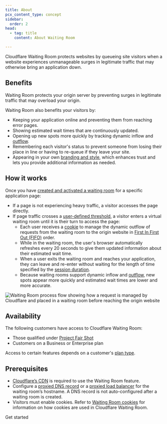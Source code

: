 ```yaml
---
title: About
pcx_content_type: concept
sidebar:
  order: 2
head:
  - tag: title
    content: About Waiting Room

---
```



Cloudflare Waiting Room protects websites by queueing site visitors when a website experiences unmanageable surges in legitimate traffic that may otherwise bring an application down.

<Render file="non-contract-enablement" product="fundamentals" />

## Benefits

Waiting Room protects your origin server by preventing surges in legitimate traffic that may overload your origin.

Waiting Room also benefits your visitors by:

* Keeping your application online and preventing them from reaching error pages.
* Showing estimated wait times that are continuously updated.
* Opening up new spots more quickly by tracking dynamic inflow and [outflow](/waiting-room/reference/configuration-settings/#session-duration).
* Remembering each visitor's status to prevent someone from losing their place in line or having to re-queue if they leave your site.
* Appearing in your own [branding and style](/waiting-room/how-to/customize-waiting-room/), which enhances trust and lets you provide additional information as needed.

## How it works

Once you have [created and activated a waiting room](/waiting-room/get-started/) for a specific application page:

* If a page is not experiencing heavy traffic, a visitor accesses the page directly.
* If page traffic crosses a [user-defined threshold](/waiting-room/reference/configuration-settings/#session-duration), a visitor enters a virtual waiting room until it is their turn to access the page:
  * Each user receives a [cookie](/waiting-room/reference/waiting-room-cookie/) to manage the dynamic outflow of requests from the waiting room to the origin website in [First In First Out (FIFO)](/waiting-room/reference/queueing-methods/#first-in-first-out-fifo) order.
  * While in the waiting room, the user's browser automatically refreshes every 20 seconds to give them updated information about their estimated wait time.
  * When a user exits the waiting room and reaches your application, they can leave and re-enter without waiting for the length of time specified by the [session duration](/waiting-room/reference/configuration-settings/#session-duration).
  * Because waiting rooms support dynamic inflow and [outflow](/waiting-room/reference/configuration-settings/#session-duration), new spots appear more quickly and estimated wait times are lower and more accurate.

![Waiting Room process flow showing how a request is managed by Cloudflare and placed in a waiting room before reaching the origin website](~/assets/images/waiting-room/waiting-room-process-flow.png)

## Availability

The following customers have access to Cloudflare Waiting Room:

* Those qualified under [Project Fair Shot](https://www.cloudflare.com/fair-shot/)
* Customers on a Business or Enterprise plan

Access to certain features depends on a customer's [plan type](/waiting-room/plans/).

## Prerequisites

* [Cloudflare’s CDN](/cache/) is required to use the Waiting Room feature.
* Configure a [proxied DNS record](/dns/manage-dns-records/how-to/create-dns-records/) or a [proxied load balancer](/load-balancing/understand-basics/proxy-modes/) for the waiting room’s hostname. A DNS record is not auto-configured after a waiting room is created.
* Visitors must enable cookies. Refer to [Waiting Room cookies](/waiting-room/reference/waiting-room-cookie/) for information on how cookies are used in Cloudflare Waiting Room.

 <LinkButton variant="primary" href="/waiting-room/get-started/">Get started</LinkButton>
